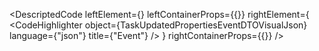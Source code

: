 
<DescriptedCode
  leftElement={<TaskUpdatedPropertiesEventDTODesc />}
  leftContainerProps={{}}
  rightElement={
    <CodeHighlighter
      object={TaskUpdatedPropertiesEventDTOVisualJson}
      language={"json"}
      title={"Event"}
    />
  }
  rightContainerProps={{}}
/>
